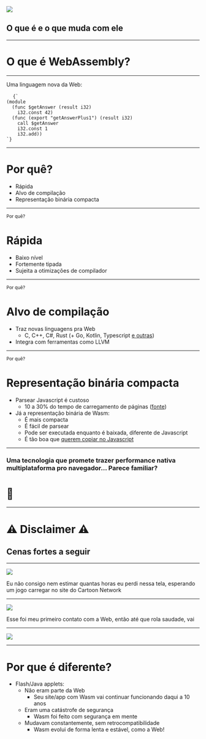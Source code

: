 
![](./assets/images/web-assembly-logo.svg)

## O que é e o que muda com ele

---


# O que é WebAssembly?

---

<p>Uma linguagem nova da Web:</p>

<pre>
  <code>{`
(module
  (func $getAnswer (result i32)
    i32.const 42)
  (func (export "getAnswerPlus1") (result i32)
    call $getAnswer
    i32.const 1
    i32.add))
`}</code>
</pre>

---

# Por quê?

- Rápida
- Alvo de compilação
- Representação binária compacta

---

<small>Por quê?</small>

# Rápida

- Baixo nível
- Fortemente tipada
- Sujeita a otimizações de compilador

---

<small>Por quê?</small>

# Alvo de compilação

- Traz novas linguagens pra Web
  - C, C++, C#, Rust (+ Go, Kotlin, Typescript [e outras](https://github.com/appcypher/awesome-wasm-langs))
- Integra com ferramentas como LLVM

---

<small>Por quê?</small>

# Representação binária compacta

- Parsear Javascript é custoso
  - 10 a 30% do tempo de carregamento de páginas ([fonte](https://medium.com/@addyosmani/the-cost-of-javascript-in-2018-7d8950fbb5d4))
- Já a representação binária de Wasm:
  - É mais compacta
  - É fácil de parsear
  - Pode ser executada enquanto é baixada, diferente de Javascript
  - É tão boa que [querem copiar no Javascript](https://github.com/tc39/proposal-binary-ast#faq)

---

### Uma tecnologia que promete trazer performance nativa multiplataforma pro navegador... Parece familiar?

# 🤔

---


# ⚠ Disclaimer ⚠

## Cenas fortes a seguir

---

![](./assets/images/shockwave.gif)

<Notes>
  Eu não consigo nem estimar quantas horas eu perdi nessa tela, esperando um
  jogo carregar no site do Cartoon Network
</Notes>

---

![](./assets/images/java-applet.jpg)

<Notes>
  Esse foi meu primeiro contato com a Web, então até que rola saudade, vai
</Notes>

---

![](./assets/images/unsupported-plugin.png)

---

# Por que é diferente?

- Flash/Java applets:
  - Não eram parte da Web
    - Seu site/app com Wasm vai continuar funcionando daqui a 10 anos
  - Eram uma catástrofe de segurança
    - Wasm foi feito com segurança em mente
  - Mudavam constantemente, sem retrocompatibilidade
    - Wasm evolui de forma lenta e estável, como a Web!
